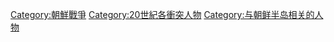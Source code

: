 {{Commonscat|People associated with the Korean War}}

[[Category:朝鮮戰爭|Category:朝鮮戰爭]]
[[Category:20世紀各衝突人物|Category:20世紀各衝突人物]]
[[Category:与朝鲜半岛相关的人物|Category:与朝鲜半岛相关的人物]]